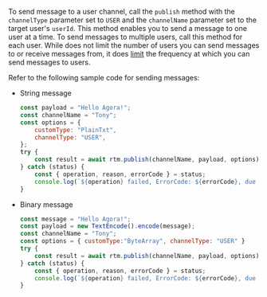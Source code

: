 <PlatformWrapper platform="web">

To send message to a user channel, call the `publish` method with the `channelType` parameter set to `USER` and the `channelName` parameter set to the target user's `userId`. This method enables you to send a message to one user at a time. To send messages to multiple users, call this method for each user. While <Vg k="SIG" /> does not limit the number of users you can send messages to or receive messages from, it does [limit](../reference/limitations#message-channel) the frequency at which you can send messages to users.

Refer to the following sample code for sending messages:

- String message

    ```js
    const payload = "Hello Agora!";
    const channelName = "Tony";
    const options = {
        customType: "PlainTxt",
        channelType: "USER",
    };
    try {
        const result = await rtm.publish(channelName, payload, options);
    } catch (status) {
        const { operation, reason, errorCode } = status;
        console.log(`${operation} failed, ErrorCode: ${errorCode}, due to: ${reason}.`);
    }
    ```

- Binary message

    ```js
    const message = "Hello Agora!";
    const payload = new TextEncode().encode(message);
    const channelName = "Tony";
    const options = { customType:"ByteArray", channelType: "USER" }
    try {
        const result = await rtm.publish(channelName, payload, options);
    } catch (status) {
        const { operation, reason, errorCode } = status;
        console.log(`${operation} failed, ErrorCode: ${errorCode}, due to: ${reason}.`);
    }
    ```

</PlatformWrapper>
